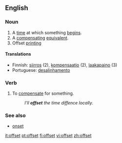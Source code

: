 ==English==

===Noun===
{{en-noun}}

# A [[time]] at which something [[begin]]s.
# A [[compensating]] [[equivalent]].
# Offset [[printing]]

====Translations====
{{rfc-trans}}
*Finnish: [[siirros]] (2), [[kompensaatio]] (2), [[laakapaino]] (3)
*Portuguese: [[desalinhamento]]

===Verb===
{{en-verb|offsets|offsetting|offset}}

# To [[compensate]] for something.
#:''I'll '''offset''' the time diffence locally.''

===See also===
*[[onset]]

[[it:offset]]
[[pt:offset]]
[[fi:offset]]
[[vi:offset]]
[[zh:offset]]